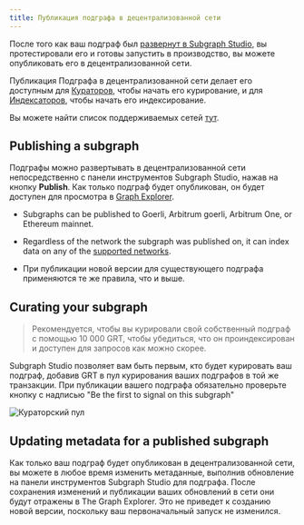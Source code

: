 ```yaml
---
title: Публикация подграфа в децентрализованной сети
---
```


После того как ваш подграф был [развернут в Subgraph Studio](/deploying/deploying-a-subgraph-to-studio), вы протестировали его и готовы запустить в производство, вы можете опубликовать его в децентрализованной сети.

Публикация Подграфа в децентрализованной сети делает его доступным для [Кураторов](/network/curating), чтобы начать его курирование, и для [Индексаторов](/network/indexing), чтобы начать его индексирование.

<VideoEmbed youtube="HfDgC2oNnwo" />

Вы можете найти список поддерживаемых сетей [тут](/developing/supported-networks).

## Publishing a subgraph

Подграфы можно развертывать в децентрализованной сети непосредственно с панели инструментов Subgraph Studio, нажав на кнопку **Publish**. Как только подграф будет опубликован, он будет доступен для просмотра в [Graph Explorer](https://thegraph.com/explorer/).

- Subgraphs can be published to Goerli, Arbitrum goerli, Arbitrum One, or Ethereum mainnet.

- Regardless of the network the subgraph was published on, it can index data on any of the [supported networks](/developing/supported-networks).

- При публикации новой версии для существующего подграфа применяются те же правила, что и выше.

## Curating your subgraph

> Рекомендуется, чтобы вы курировали свой собственный подграф с помощью 10 000 GRT, чтобы убедиться, что он проиндексирован и доступен для запросов как можно скорее.

Subgraph Studio позволяет вам быть первым, кто будет курировать ваш подграф, добавив GRT в пул курирования ваших подграфов в той же транзакции. При публикации вашего подграфа обязательно проверьте кнопку с надписью "Be the first to signal on this subgraph"

![Кураторский пул](/img/curate-own-subgraph-tx.png)

## Updating metadata for a published subgraph

Как только ваш подграф будет опубликован в децентрализованной сети, вы можете в любое время изменить метаданные, выполнив обновление на панели инструментов Subgraph Studio для подграфа. После сохранения изменений и публикации ваших обновлений в сети они будут отражены в The Graph Explorer. Это не приведет к созданию новой версии, поскольку ваш первоначальный запуск не изменился.

